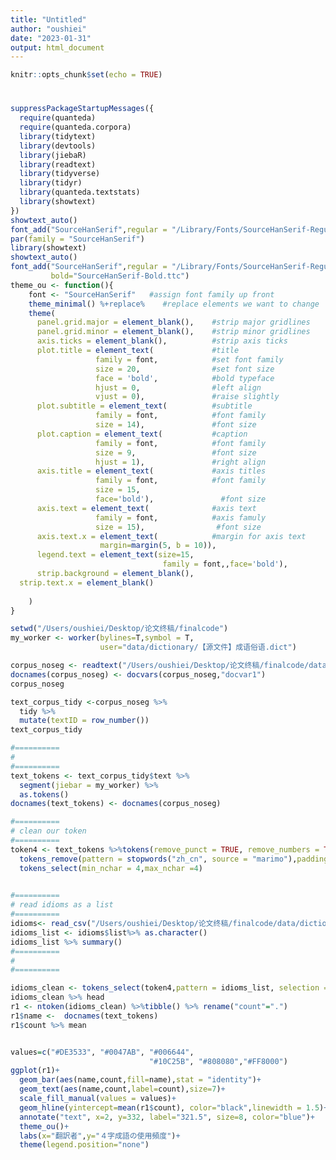```yaml
---
title: "Untitled"
author: "oushiei"
date: "2023-01-31"
output: html_document
---
```


```r
knitr::opts_chunk$set(echo = TRUE)
```

# 

```r
suppressPackageStartupMessages({
  require(quanteda)
  require(quanteda.corpora)
  library(tidytext)
  library(devtools)
  library(jiebaR)
  library(readtext)
  library(tidyverse)
  library(tidyr)
  library(quanteda.textstats)
  library(showtext)
})
showtext_auto()
font_add("SourceHanSerif",regular = "/Library/Fonts/SourceHanSerif-Regular.ttc")
par(family = "SourceHanSerif")
library(showtext)
showtext_auto()
font_add("SourceHanSerif",regular = "/Library/Fonts/SourceHanSerif-Regular.ttc",
         bold="SourceHanSerif-Bold.ttc")
theme_ou <- function(){ 
    font <- "SourceHanSerif"   #assign font family up front
    theme_minimal() %+replace%    #replace elements we want to change
    theme(
      panel.grid.major = element_blank(),    #strip major gridlines
      panel.grid.minor = element_blank(),    #strip minor gridlines
      axis.ticks = element_blank(),          #strip axis ticks
      plot.title = element_text(             #title
                   family = font,            #set font family
                   size = 20,                #set font size
                   face = 'bold',            #bold typeface
                   hjust = 0,                #left align
                   vjust = 0),               #raise slightly
      plot.subtitle = element_text(          #subtitle
                   family = font,            #font family
                   size = 14),               #font size
      plot.caption = element_text(           #caption
                   family = font,            #font family
                   size = 9,                 #font size
                   hjust = 1),               #right align
      axis.title = element_text(             #axis titles
                   family = font,            #font family
                   size = 15,
                   face='bold'),               #font size
      axis.text = element_text(              #axis text
                   family = font,            #axis famuly
                   size = 15),                #font size
      axis.text.x = element_text(            #margin for axis text
                    margin=margin(5, b = 10)),
      legend.text = element_text(size=15,
                                  family = font,,face='bold'),
      strip.background = element_blank(),
  strip.text.x = element_blank()
   
    )
}
```

```r
setwd("/Users/oushiei/Desktop/论文终稿/finalcode")
my_worker <- worker(bylines=T,symbol = T,
                    user="data/dictionary/【源文件】成语俗语.dict")

corpus_noseg <- readtext("/Users/oushiei/Desktop/论文终稿/finalcode/data/nothing",docvarsfrom = "filenames") %>%corpus() 
docnames(corpus_noseg) <- docvars(corpus_noseg,"docvar1")
corpus_noseg
```


```r
text_corpus_tidy <-corpus_noseg %>%
  tidy %>% 
  mutate(textID = row_number())
text_corpus_tidy 

#==========
# 
#==========
text_tokens <- text_corpus_tidy$text %>%
  segment(jiebar = my_worker) %>%
  as.tokens() 
docnames(text_tokens) <- docnames(corpus_noseg)

#==========
# clean our token
#==========
token4 <- text_tokens %>%tokens(remove_punct = TRUE, remove_numbers = TRUE) %>% 
  tokens_remove(pattern = stopwords("zh_cn", source = "marimo"),padding=F)%>% 
  tokens_select(min_nchar = 4,max_nchar =4)

  
#==========
# read idioms as a list 
#========== 
idioms<- read_csv("/Users/oushiei/Desktop/论文终稿/finalcode/data/dictionary/成语.csv",col_names ="list") %>% as.tibble()
idioms_list <- idioms$list%>% as.character()
idioms_list %>% summary()
#==========
# 
#==========

idioms_clean <- tokens_select(token4,pattern = idioms_list, selection = "keep")
idioms_clean %>% head
r1 <- ntoken(idioms_clean) %>%tibble() %>% rename("count"=".") 
r1$name <-  docnames(text_tokens) 
r1$count %>% mean


values=c("#DE3533", "#0047AB", "#006644",
                               "#10C25B", "#808080","#FF8000")
ggplot(r1)+
  geom_bar(aes(name,count,fill=name),stat = "identity")+
  geom_text(aes(name,count,label=count),size=7)+
  scale_fill_manual(values = values)+
  geom_hline(yintercept=mean(r1$count), color="black",linewidth = 1.5)+
  annotate("text", x=2, y=332, label="321.5", size=8, color="blue")+
  theme_ou()+
  labs(x="翻訳者",y="４字成語の使用頻度")+
  theme(legend.position="none")

                  

```

